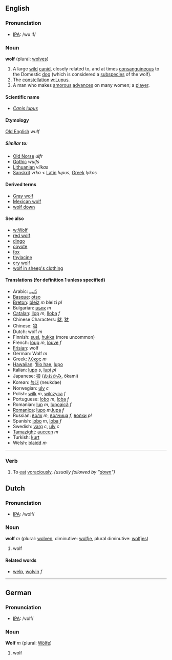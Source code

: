 ==English==
=== Pronunciation ===
*[[w:IPA|IPA]]: /wuːlf/

=== Noun ===
'''wolf''' (plural: [[wolves]])

#A large [[wild]] [[canid]], closely related to, and at times [[consanguineous]] to the Domestic [[dog]] (which is considered a [[subspecies]] of the wolf).
#The [[constellation]] [[w:Lupus]].
#A man who makes [[amorous]] [[advance]]s on many women; a [[player]].

====Scientific name====
*''[[Canis lupus]]''

====Etymology====
[[Old English]] ''wulf''
=====Similar to:=====
*[[Old Norse]] ''ulfr''
*[[Gothic]] ''wulfs''
*[[Lithuanian]] ''vilkas''
*[[Sanskrit]] ''vrka'' < [[Latin]] ''lupus'', [[Greek]] ''lykos''

====Derived terms====
*[[Gray wolf]]
*[[Mexican wolf]]
*[[wolf down]]

====See also====
*[[w:Wolf]]
*[[red wolf]]
*[[dingo]]
*[[coyote]]
*[[fox]]
*[[thylacine]]
*[[cry wolf]]
*[[wolf in sheep's clothing]]

====Translations (for definition 1 unless specified)====
*Arabic: [[ذّئب]]
*[[Basque]]: [[otso]]
*[[Breton]]: [[bleiz]] ''m'' bleizi ''pl''
*Bulgarian: [[вълк]] ''m''
*[[Catalan]]: [[llop]] ''m'', [[lloba]] ''f''
*Chinese Characters: [[豺]], [[犲]]
*Chinese: [[狼]]
*Dutch: wolf ''m''
*Finnish: [[susi]], [[hukka]] (more uncommon)
*French: [[loup]] ''m'', [[louve]] ''f''
*[[Frisian]]: wolf
*German: Wolf ''m''
*Greek: [[λύκος]] ''m''
*[[Hawaiian]]: [[ʻĪlio hae]], [[lupo]]
*Italian: [[lupo]] ''s'', [[lupi]] ''pl''
*Japanese: [[狼]] ([[おおかみ]], ōkami)
*Korean: [[늑대]] (neukdae)
*Norwegian: [[ulv]] ''c''
*Polish: [[wilk]] ''m'', [[wilczyca]] ''f''
*Portuguese: [[lobo]] ''m'', [[loba]] ''f''
*Romanian: [[lup]] ''m'', [[lupoaică]] ''f''
*[[Romanica]]: [[lupo]] ''m'',[[lupa]] ''f''
*Russian: [[волк]] ''m'', [[волчица]] ''f'', [[волки]] ''pl''
*Spanish: [[lobo]] ''m'', [[loba]] ''f''
*Swedish: [[varg]] ''c'', [[ulv]] ''c''
*[[Tamazight]]: [[auccen]] ''m''
*Turkish: [[kurt]]
*Welsh: [[blaidd]] ''m''

----
===Verb===

#To [[eat]] [[voraciously]]. ''(usually followed by "[[down]]")''

==Dutch==
=== Pronunciation ===
*[[w:IPA|IPA]]: /wolf/

=== Noun ===
'''wolf''' ''m'' (plural: [[wolven]], diminutive: [[wolfje]], plural diminutive: [[wolfjes]])

# wolf

==== Related words ====
*[[welp]], [[wolvin]] ''f''

----

==German==
=== Pronunciation ===
*[[w:IPA|IPA]]: /vɒlf/

=== Noun ===
'''Wolf''' ''m'' (plural: [[Wölfe]])

# wolf